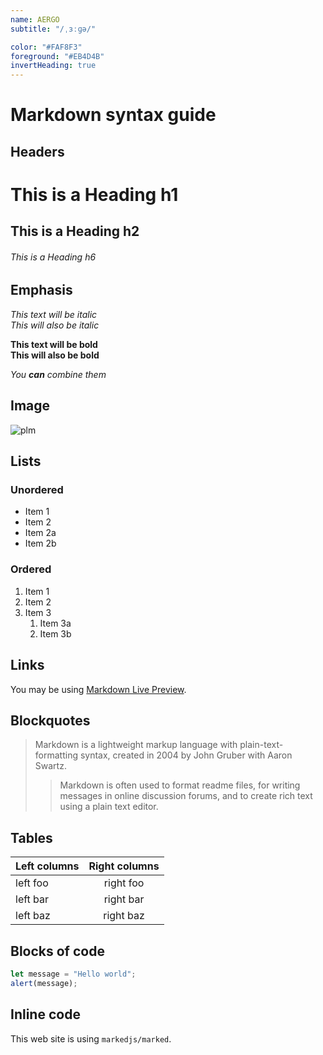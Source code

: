 ```yaml
---
name: AERGO
subtitle: "/ˌɜːɡə/"

color: "#FAF8F3"
foreground: "#EB4D4B"
invertHeading: true
---
```


# Markdown syntax guide

## Headers

# This is a Heading h1

## This is a Heading h2

###### This is a Heading h6

## Emphasis

_This text will be italic_  
_This will also be italic_

**This text will be bold**  
**This will also be bold**

_You **can** combine them_

## Image

![plm](/hero.png)

## Lists

### Unordered

- Item 1
- Item 2
- Item 2a
- Item 2b

### Ordered

1. Item 1
2. Item 2
3. Item 3
   1. Item 3a
   2. Item 3b

## Links

You may be using [Markdown Live Preview](https://markdownlivepreview.com/).

## Blockquotes

> Markdown is a lightweight markup language with plain-text-formatting syntax, created in 2004 by John Gruber with Aaron Swartz.
>
> > Markdown is often used to format readme files, for writing messages in online discussion forums, and to create rich text using a plain text editor.

## Tables

| Left columns | Right columns |
| ------------ | :-----------: |
| left foo     |   right foo   |
| left bar     |   right bar   |
| left baz     |   right baz   |

## Blocks of code

```ts
let message = "Hello world";
alert(message);
```

## Inline code

This web site is using `markedjs/marked`.
